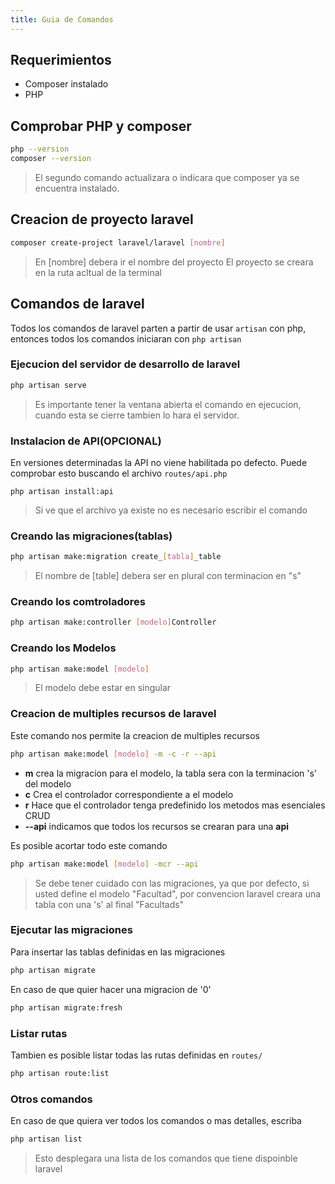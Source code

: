 ```yaml
---
title: Guia de Comandos
---
```


## Requerimientos
- Composer instalado
- PHP

## Comprobar PHP y composer
```bash
php --version
composer --version
```
> El segundo comando actualizara o indicara que composer ya se encuentra instalado.

## Creacion de proyecto laravel
```bash
composer create-project laravel/laravel [nombre]
```
> En [nombre] debera ir el nombre del proyecto
> El proyecto se creara en la ruta acltual de la terminal

## Comandos de laravel
Todos los comandos de laravel parten a partir de usar `artisan` con php, entonces todos los comandos iniciaran con `php artisan`
### Ejecucion del servidor de desarrollo de laravel
```bash
php artisan serve
```
> Es importante tener la ventana abierta el comando en ejecucion, cuando esta se cierre tambien lo hara el servidor.

### Instalacion de API(OPCIONAL)
En versiones determinadas la API no viene habilitada po defecto. Puede comprobar esto buscando el archivo `routes/api.php`
```
php artisan install:api
```
> Si ve que el archivo ya existe no es necesario escribir el comando

### Creando las migraciones(tablas)
```bash
php artisan make:migration create_[tabla]_table
```
> El nombre de [table] debera ser en plural con terminacion en "s"

### Creando los comtroladores
```bash
php artisan make:controller [modelo]Controller
```

### Creando los Modelos
```bash
php artisan make:model [modelo]
```
> El modelo debe estar en singular


### Creacion de multiples recursos de laravel
Este comando nos permite la creacion de multiples recursos
```bash
php artisan make:model [modelo] -m -c -r --api
```
- **m** crea la migracion para el modelo, la tabla sera con la terminacion 's' del modelo
- **c** Crea el controlador correspondiente a el modelo
- **r** Hace que el controlador tenga predefinido los metodos mas esenciales CRUD
- **--api** indicamos que todos los recursos se crearan para una **api**

Es posible acortar todo este comando
```bash
php artisan make:model [modelo] -mcr --api
```

> Se debe tener cuidado con las migraciones, ya que por defecto, si usted define el modelo "Facultad", por convencion laravel creara una tabla con una 's' al final "Facultads"


### Ejecutar las migraciones
Para insertar las tablas definidas en las migraciones
```bash
php artisan migrate
```

En caso de que quier hacer una migracion de '0'
```bash
php artisan migrate:fresh
```

### Listar rutas
Tambien es posible listar todas las rutas definidas en `routes/`
```bash
php artisan route:list
```

### Otros comandos
En caso de que quiera ver todos los comandos o mas detalles, escriba
```bash
php artisan list
```
> Esto desplegara una lista de los comandos que tiene dispoinble laravel
